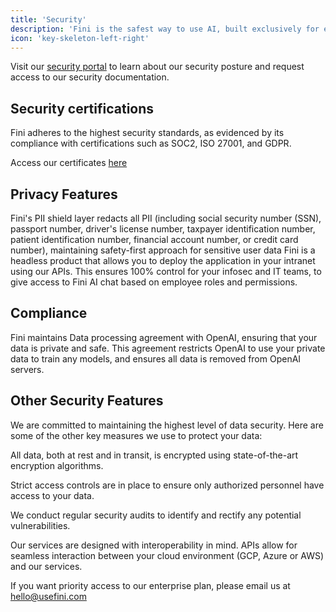 ```yaml
---
title: 'Security'
description: 'Fini is the safest way to use AI, built exclusively for enterprises. Our commitment to data privacy and security is embedded in every part of our business.'
icon: 'key-skeleton-left-right'
---
```


<Tip>Visit our [security portal](https://security.usefini.com) to learn about our security posture and request access to our security documentation.</Tip>

## Security certifications

Fini adheres to the highest security standards, as evidenced by its compliance with certifications such as SOC2, ISO 27001, and GDPR.

Access our certificates [here](https://security.usefini.com)

## Privacy Features

<Card title="PII masking" icon="shield-halved" iconType="duotone" color="#FF334C">
  Fini's PII shield layer redacts all PII (including social security number (SSN), passport number, driver's license number, taxpayer identification number, patient identification number, financial account number, or credit card number), maintaining safety-first approach for sensitive user data
</Card>

<Card title="Roles based Access" icon="people-group" iconType="duotone" color="#6433FF">
  Fini is a headless product that allows you to deploy the application in your intranet using our APIs. This ensures 100% control for your infosec and IT teams, to give access to Fini AI chat based on employee roles and permissions.
</Card>

## Compliance

<Card title="Data Processing Agreements" icon="handshake" iconType="duotone" color="#36CA22">
  Fini maintains Data processing agreement with OpenAI, ensuring that your data is private and safe. This agreement restricts OpenAI to use your private data to train any models, and ensures all data is removed from OpenAI servers.
</Card>


## Other Security Features

We are committed to maintaining the highest level of data security. Here are some of the other key measures we use to protect your data:

<CardGroup>

<Card 
  title="Encryption" 
  icon="file-lock">
  All data, both at rest and in transit, is encrypted using state-of-the-art encryption algorithms.
</Card>

<Card
  title="Access Control"
  icon="universal-access">
  Strict access controls are in place to ensure only authorized personnel have access to your data.
</Card>

<Card
  title="Regular Audits"
  icon="key-skeleton-left-right">
  We conduct regular security audits to identify and rectify any potential vulnerabilities.
</Card>

<Card
  title="Interoperability"
  icon="cubes">
  Our services are designed with interoperability in mind. APIs allow for seamless interaction between your cloud environment (GCP, Azure or AWS) and our services.
</Card>

</CardGroup>

<Tip>If you want priority access to our enterprise plan, please email us at hello@usefini.com</Tip>

